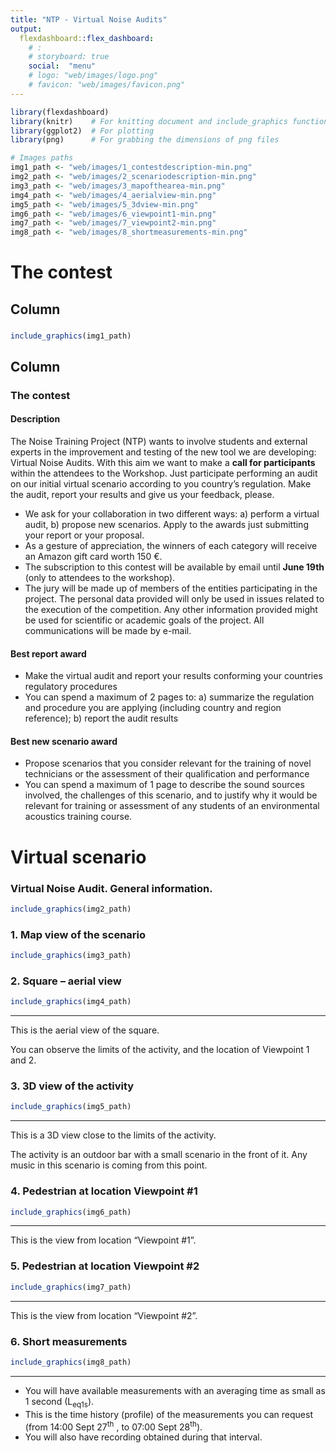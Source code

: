 ```yaml
---
title: "NTP - Virtual Noise Audits"
output: 
  flexdashboard::flex_dashboard:
    # :
    # storyboard: true
    social:  "menu"
    # logo: "web/images/logo.png"
    # favicon: "web/images/favicon.png"
---
```


```r
library(flexdashboard)
library(knitr)    # For knitting document and include_graphics function
library(ggplot2)  # For plotting
library(png)      # For grabbing the dimensions of png files

# Images paths
img1_path <- "web/images/1_contestdescription-min.png"
img2_path <- "web/images/2_scenariodescription-min.png"
img3_path <- "web/images/3_mapofthearea-min.png"
img4_path <- "web/images/4_aerialview-min.png"
img5_path <- "web/images/5_3dview-min.png"
img6_path <- "web/images/6_viewpoint1-min.png"
img7_path <- "web/images/7_viewpoint2-min.png"
img8_path <- "web/images/8_shortmeasurements-min.png"
```

The contest
=========================================

Column
-----------------------------------------

### {data-commentary-width=0}

```r
include_graphics(img1_path)

```


Column
-----------------------------------------
### The contest 

#### Description

The Noise Training Project (NTP) wants to involve students and external experts in the improvement and testing of the new tool we are developing: Virtual Noise Audits. With this aim we want to make a **call for participants** within the attendees to the Workshop. Just participate performing an audit on our initial virtual scenario according to you country’s regulation. Make the audit, report your results and give us your feedback, please. 

- We ask for your collaboration in two different ways: a) perform a virtual audit, b) propose new scenarios. Apply to the awards just submitting your report or your proposal.
- As a gesture of appreciation, the winners of each category will receive an Amazon gift card worth 150 €. 
- The subscription to this contest will be available by email until **June 19th** (only to attendees to the workshop).
- The jury will be made up of members of the entities participating in the project. The personal data provided will only be used in issues related to the execution of the competition. Any other information provided might be used for scientific or academic goals of the project. All communications will be made by e-mail.



#### Best report award

- Make the virtual audit and report your results conforming your countries regulatory procedures
- You can spend a maximum of 2 pages to: a)  summarize the regulation and procedure you are applying (including country and region reference); b) report the audit results


#### Best new scenario award

- Propose scenarios that you consider relevant for the training of novel technicians or the assessment of their qualification and performance
- You can spend a maximum of 1 page to describe the sound sources involved, the challenges of this scenario, and to justify why it would be relevant for training or assessment of any students of an environmental acoustics training course.


Virtual scenario {.storyboard}
=========================================
###  **Virtual Noise Audit. General information.** 

```r
include_graphics(img2_path)
```


### **1. Map view of the scenario**  {data-commentary-width=400}

```r
include_graphics(img3_path)
```

### **2. Square – aerial view** {data-commentary-width=250}

```r
include_graphics(img4_path)
```

*** 

This is the aerial view of the square. 

You can observe the limits of the activity, and the location of Viewpoint 1 and 2.


### **3. 3D view of the activity** {data-commentary-width=250}

```r
include_graphics(img5_path)
```

*** 

This is a 3D view close to the limits of the activity. 

The activity is an outdoor bar with a small scenario in the front of it. Any music in this scenario is coming from this point.

### **4. Pedestrian at location Viewpoint #1** {data-commentary-width=250}

```r
include_graphics(img6_path)
```

*** 
This is the view from location “Viewpoint #1”.


### **5. Pedestrian at location Viewpoint #2** {data-commentary-width=250}

```r
include_graphics(img7_path)
```

*** 
This is the view from location “Viewpoint #2”. 


### **6. Short measurements** {data-commentary-width=250}

```r
include_graphics(img8_path)
```

*** 
- You will have available measurements with an averaging time as small as 1 second (L~eq1s~). 
- This is the time history (profile) of the measurements you can request (from 14:00 Sept 27^th^ , to 	07:00 Sept 28^th^). 
- You will also have recording obtained during that interval.